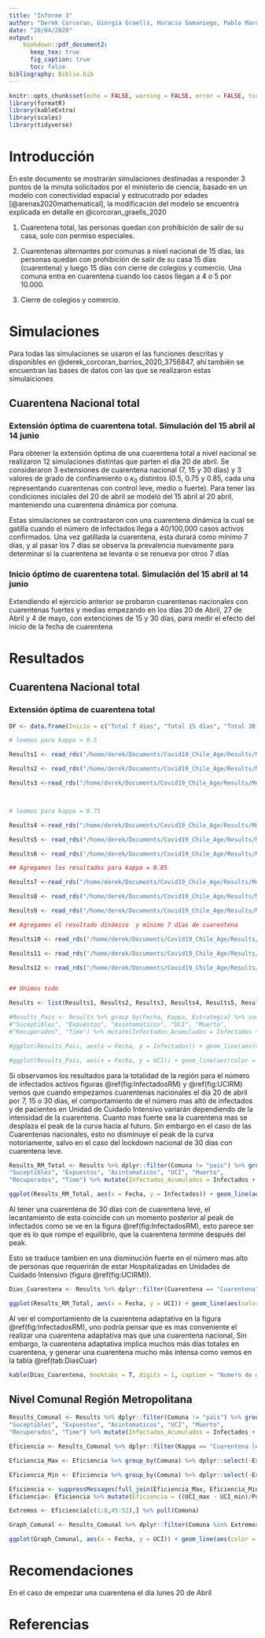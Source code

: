 ```yaml
---
title: "Informe 3"
author: "Derek Corcoran, Giorgia Graells, Horacio Samaniego, Pablo Marquet"
date: "20/04/2020"
output:
    bookdown::pdf_document2:
      keep_tex: true
      fig_caption: true
      toc: false
bibliography: Biblio.bib
---
```


```r
knitr::opts_chunk$set(echo = FALSE, warning = FALSE, error = FALSE, tidy = TRUE, tidy.opts = list(blank = FALSE, width.cutoff = 60))
library(formatR)
library(kableExtra)
library(scales)
library(tidyverse)
```

# Introducción 

En este documento se mostrarán simulaciones destinadas a responder 3 puntos de la minuta solicitados por el ministerio de ciencia, basado en un modelo con conectividad espacial y estrucutrado por edades [@arenas2020mathematical], la modificación del modelo se encuentra explicada en detalle en @corcoran_graells_2020

1. Cuarentena total, las personas quedan con prohibición de salir de su casa, solo con permiso especiales.

2. Cuarentenas alternantes por comunas a nivel nacional de 15 días, las personas quedan con prohibición de salir de su casa 15 días (cuarentena) y luego 15 días con cierre de colegios y comercio. Una comuna entra en cuarentena cuando los casos llegan a 4 o 5 por 10.000.

3. Cierre de colegios y comercio.

# Simulaciones

Para todas las simulaciones se usaron el las funciones descritas y disponibles en @derek_corcoran_barrios_2020_3756847, ahí también se encuentran las bases de datos con las que se realizaron estas simulaiciones

## Cuarentena Nacional total

### Extensión óptima de cuarentena total. Simulación del 15 abril al 14 junio

Para obtener la extensión óptima de una cuarentena total a nivel nacional se realizaron 12 simulaciones distintas que parten el día 20 de abril. Se consideraron 3 extensiones de cuarentena nacional (7, 15 y 30 días) y 3 valores de grado de confinamiento o $\kappa_0$ distintos (0.5, 0.75 y 0.85, cada una representando cuarentenas con control leve, medio o fuerte). Para tener las condiciones iniciales del 20 de abril se modeló del 15 abril al 20 abril, manteniendo una cuarentena dinámica por comuna.


Estas simulaciones se contrastaron con una cuarentena dinámica la cual se gatilla cuando el número de infectados llega a 40/100,000 casos activos confirmados. Una vez gatillada la cuarentena, esta durará como mínimo 7 días, y al pasar los 7 días se observa la prevalencia nuevamente para determinar si la cuarentena se levanta o se renueva por otros 7 días


### Inicio óptimo de cuarentena total. Simulación del 15 abril al 14 junio

Extendiendo el ejercicio anterior se probaron cuarentenas nacionales con cuarentenas fuertes y medias empezando en los días 20 de Abril, 27 de Abril y 4 de mayo, con extenciones de 15 y 30 días, para medir el efecto del inicio de la fecha de cuarentena

# Resultados

## Cuarentena Nacional total

### Extensión óptima de cuarentena total


```r

DF <- data.frame(Inicio = c("Total 7 días", "Total 15 días", "Total 30 días"), Fecha = c(lubridate::dmy("20/04/2020")+ 7, lubridate::dmy("20/04/2020")+ 15,lubridate::dmy("20/04/2020")+ 30))

# leemos para kappa = 0.5

Results1 <- read_rds("/home/derek/Documents/Covid19_Chile_Age/Results/Metropolitana/Results_2020_04_15_K_0_5_Total_7_Metropolitana.rds") %>% mutate(Kappa = "Cuarentena leve", Estrategia = "Total 7 días")

Results2 <- read_rds("/home/derek/Documents/Covid19_Chile_Age/Results/Metropolitana/Results_2020_04_15_K_0_5_Total_15_Metropolitana.rds") %>% mutate(Kappa = "Cuarentena leve", Estrategia = "Total 15 días")

Results3 <-read_rds("/home/derek/Documents/Covid19_Chile_Age/Results/Metropolitana/Results_2020_04_15_K_0_5_Total_30_Metropolitana.rds") %>% mutate(Kappa = "Cuarentena leve", Estrategia = "Total 30 días")



# leemos para kappa = 0.75

Results4 <-read_rds("/home/derek/Documents/Covid19_Chile_Age/Results/Metropolitana/Results_2020_04_15_K_0_75_Total_7_Metropolitana.rds") %>% mutate(Kappa = "Cuarentena media", Estrategia = "Total 7 días")

Results5 <- read_rds("/home/derek/Documents/Covid19_Chile_Age/Results/Metropolitana/Results_2020_04_15_K_0_75_Total_15_Metropolitana.rds") %>% mutate(Kappa = "Cuarentena media", Estrategia = "Total 15 días")

Results6 <- read_rds("/home/derek/Documents/Covid19_Chile_Age/Results/Metropolitana/Results_2020_04_15_K_0_75_Total_30_Metropolitana.rds") %>% mutate(Kappa = "Cuarentena media", Estrategia = "Total 30 días")

## Agregamos los resultados para kappa = 0.85

Results7 <-read_rds("/home/derek/Documents/Covid19_Chile_Age/Results/Metropolitana/Results_2020_04_15_K_0_85_Total_7_Metropolitana.rds") %>% mutate(Kappa = "Cuarentena fuerte", Estrategia = "Total 7 días")

Results8 <- read_rds("/home/derek/Documents/Covid19_Chile_Age/Results/Metropolitana/Results_2020_04_15_K_0_85_Total_15_Metropolitana.rds") %>% mutate(Kappa = "Cuarentena fuerte", Estrategia = "Total 15 días")

Results9 <- read_rds("/home/derek/Documents/Covid19_Chile_Age/Results/Metropolitana/Results_2020_04_15_K_0_85_Total_30_Metropolitana.rds") %>% mutate(Kappa = "Cuarentena fuerte", Estrategia = "Total 30 días")

## Agregamos el resultado dinámico  y mínimo 7 días de cuarentena

Results10 <- read_rds("/home/derek/Documents/Covid19_Chile_Age/Results/Metropolitana/Results_2020_04_15_K_0_5_Dinamica_7_Metropolitana.rds") %>% mutate(Kappa = "Cuarentena leve", Estrategia = "Dinámica 7 días")

Results11 <- read_rds("/home/derek/Documents/Covid19_Chile_Age/Results/Metropolitana/Results_2020_04_15_K_0_75_Dinamica_7_Metropolitana.rds") %>% mutate(Kappa = "Cuarentena media", Estrategia = "Dinámica 7 días")

Results12 <- read_rds("/home/derek/Documents/Covid19_Chile_Age/Results/Metropolitana/Results_2020_04_15_K_0_85_Dinamica_7_Metropolitana.rds") %>% mutate(Kappa = "Cuarentena fuerte", Estrategia = "Dinámica 7 días")


## Unimos todo

Results <- list(Results1, Results2, Results3, Results4, Results5, Results6, Results7, Results8, Results9, Results10, Results11, Results12) %>% purrr::reduce(bind_rows)%>% mutate(Kappa = fct_relevel(Kappa, "Cuarentena leve", "Cuarentena media", "Cuarentena fuerte"), Estrategia = fct_relevel(Estrategia, "Total 7 días", "Total 15 días", "Total 30 días"))
```


```r
#Results_Pais <- Results %>% group_by(Fecha, Kappa, Estrategia) %>% summarise_if(is.numeric, sum) %>% dplyr::select("Fecha", "Kappa", "Estrategia", "Poblacion", "Infectados", 
#"Suceptibles", "Expuestos", "Asintomaticos", "UCI", "Muerto", 
#"Recuperados", "Time") %>% mutate(Infectados_Acumulados = Infectados + UCI + Muerto + Recuperados) %>% #ungroup() 
```


```r
#ggplot(Results_Pais, aes(x = Fecha, y = Infectados)) + geom_line(aes(color = Estrategia)) + facet_grid(rows = vars(Kappa)) + theme_bw() + scale_y_continuous(labels = comma)  + geom_vline(xintercept = lubridate::dmy("20/04/2020"), lty = 2)  + geom_vline(data = DF, aes (xintercept = Fecha, color = Inicio), lty = 2, show.legend = F) #+ annotate("text", x = lubridate::dmy("19/04/2020"), y = 1000000, label = "Inicio cuarentena", angle = 90)
```

```r
#ggplot(Results_Pais, aes(x = Fecha, y = UCI)) + geom_line(aes(color = Estrategia)) + facet_grid(rows = #vars(Kappa)) + theme_bw() + scale_y_continuous(labels = comma) + geom_vline(xintercept = #lubridate::dmy("20/04/2020"), lty = 2)  + geom_vline(data = DF, aes (xintercept = Fecha, color = Inicio), #lty = 2, show.legend = F) #+ annotate("text", x = lubridate::dmy("19/04/2020"), y = 150000, label = #"Inicio cuarentena", angle = 90)
```

Si observamos los resultados para la totalidad de la región para el número de infectados activos figuras \@ref(fig:InfectadosRM) y \@ref(fig:UCIRM) vemos que cuando empezamos cuarentenas nacionales el día 20 de abril por 7, 15 o 30 días, el comportamiento de el número mas altó de infectados y de pacientes en Unidad de Cuidado Intensivo variarán dependiendo de la intensidad de la cuarentena. Cuanto mas fuerte sea la cuarentena mas se desplaza el peak de la curva hacia al futuro. Sin embargo en el caso de las Cuarentenas nacionales, esto no disminuye el peak de la curva notoriamente, salvo en el caso del lockdown nacional de 30 días con cuarentena leve.


```r
Results_RM_Total <- Results %>% dplyr::filter(Comuna != "pais") %>% group_by(Fecha, Kappa, Estrategia) %>% summarise_if(is.numeric, sum) %>% dplyr::select("Fecha", "Kappa", "Estrategia", "Poblacion", "Infectados", 
"Suceptibles", "Expuestos", "Asintomaticos", "UCI", "Muerto", 
"Recuperados", "Time") %>% mutate(Infectados_Acumulados = Infectados + UCI + Muerto + Recuperados) %>% ungroup()
```


```r
ggplot(Results_RM_Total, aes(x = Fecha, y = Infectados)) + geom_line(aes(color = Estrategia)) + facet_grid(rows = vars(Kappa)) + theme_bw() + scale_y_continuous(labels = comma) + geom_vline(xintercept = lubridate::dmy("20/04/2020"), lty = 2) + geom_vline(data = DF, aes (xintercept = Fecha, color = Inicio), lty = 2, show.legend = F) # + annotate("text", x = lubridate::dmy("19/04/2020"), y = 500000, label = "Inicio cuarentena", angle = 90)
```

Al tener una cuarentena de 30 días con de cuarentena leve, el lecantamiento de esta coincide con un momento posterior al peak de infectados como se ve en la figura \@ref(fig:InfectadosRM), esto parece ser que es lo que rompe el equilibrio, que la cuarentena termine después del peak.

Esto se traduce tambien en una disminución fuerte en el número mas alto de personas que requerirán de estar Hospitalizadas en Unidades de Cuidado Intensivo (figura \@ref(fig:UCIRM)).

```r
Dias_Cuarentena <- Results %>% dplyr::filter(Cuarentena == "Cuarentena", Comuna != "pais") %>% group_by(Comuna, Estrategia, Kappa) %>% summarise(Dias_De_Cuarentena = n()) %>% arrange(desc(Dias_De_Cuarentena)) %>% group_by(Estrategia, Kappa) %>% summarise_if(is.numeric,.funs = c(mean, sd)) %>% rename("Días promedio"= fn1, Desviacion = fn2, "Intensidad de Cuarentena" = Kappa)
```



```r
ggplot(Results_RM_Total, aes(x = Fecha, y = UCI)) + geom_line(aes(color = Estrategia)) + facet_grid(rows = vars(Kappa)) + theme_bw() + scale_y_continuous(labels = comma)
```

Al ver el comportamiento de la cuarentena adaptativa en la figura \@ref(fig:InfectadosRM), uno podría pensar que es mas conveniente el realizar una cuarentena adaptativa mas que una cuarentena nacional, Sin embargo, la cuarentena adaptativa implica muchos más días totales en cuarentena, y generar una cuarentena mucho más intensa como vemos en la tabla \@ref(tab:DiasCuar)

```r
kable(Dias_Cuarentena, booktabs = T, digits = 1, caption = "Numero de días promedio de cuarentena según estrategia e intensidad de cuarentena")

```


## Nivel Comunal Región Metropolitana

```r
Results_Comunal <- Results %>% dplyr::filter(Comuna != "pais") %>% group_by(Fecha, Kappa, Estrategia, Comuna) %>% summarise_if(is.numeric, sum) %>% dplyr::select("Fecha", "Comuna", "Kappa", "Estrategia", "Poblacion", "Infectados", 
"Suceptibles", "Expuestos", "Asintomaticos", "UCI", "Muerto", 
"Recuperados", "Time") %>% mutate(Infectados_Acumulados = Infectados + UCI + Muerto + Recuperados) %>% ungroup()
```


```r
Eficiencia <- Results_Comunal %>% dplyr::filter(Kappa == "Cuarentena leve") %>% group_by(Estrategia, Comuna) %>% dplyr::filter(UCI == max(UCI)) %>% dplyr::select(Estrategia, Comuna, UCI, Fecha, Poblacion) %>% ungroup() %>% group_by(Comuna) %>% dplyr::filter(UCI == max(UCI) | UCI == min(UCI)) %>% ungroup() %>% dplyr::select(-Fecha)

Eficiencia_Max <- Eficiencia %>% group_by(Comuna) %>% dplyr::select(-Estrategia) %>% dplyr::filter(UCI == max(UCI)) %>% rename(UCI_max = UCI) %>% ungroup()

Eficiencia_Min <- Eficiencia %>% group_by(Comuna) %>% dplyr::select(-Estrategia) %>% dplyr::filter(UCI == min(UCI)) %>% rename(UCI_min = UCI) %>% ungroup()

Eficiencia <- suppressMessages(full_join(Eficiencia_Max, Eficiencia_Min))
Eficiencia<- Eficiencia %>% mutate(Eficiencia = ((UCI_max - UCI_min)/Poblacion)*100000) %>% arrange(desc(Eficiencia))

Extremos <- Eficiencia[c(1:8,45:52),] %>% pull(Comuna)
```



```r
Graph_Comunal <- Results_Comunal %>% dplyr::filter(Comuna %in% Extremos, Kappa == "Cuarentena leve")

ggplot(Graph_Comunal, aes(x = Fecha, y = UCI)) + geom_line(aes(color = Estrategia)) + facet_wrap(~Comuna, scales = "free_y") + theme_bw() + scale_y_continuous(labels = comma)
```

# Recomendaciones

En el caso de empezar una cuarentena el día lunes 20 de Abril

# Referencias